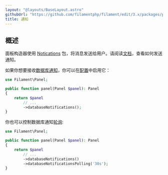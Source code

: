 ```yaml
---
layout: "@layouts/BaseLayout.astro"
githubUrl: "https://github.com/filamentphp/filament/edit/3.x/packages/panels/docs/07-notifications.md"
title: 通知
---
```


## 概述

面板构造器使用 [Notications](../notifications/sending-notifications) 包，将消息发送给用户。请阅读[文档](../notifications/sending-notification)，查看如何发送通知。

如果你想要接收[数据库通知](../notifications/database-notifications)，你可以在[配置](configuration)中启用它：

```php
use Filament\Panel;

public function panel(Panel $panel): Panel
{
    return $panel
        // ...
        ->databaseNotifications();
}
```

你也可以控制数据库通知[轮询](../notifications/database-notifications#新数据库通知轮询):

```php
use Filament\Panel;

public function panel(Panel $panel): Panel
{
    return $panel
        // ...
        ->databaseNotifications()
        ->databaseNotificationsPolling('30s');
}
```
